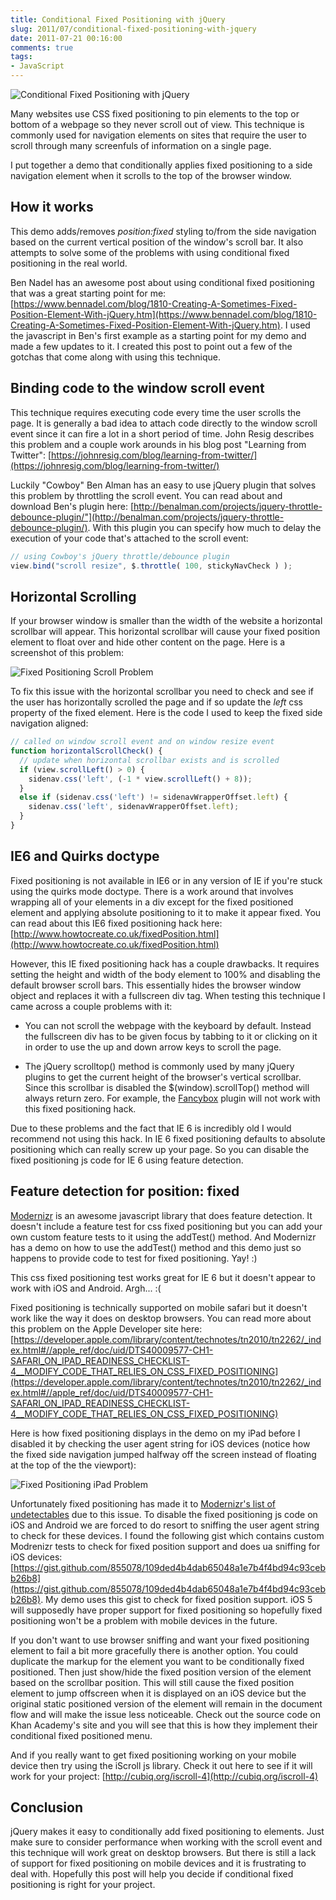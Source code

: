 ```yaml
---
title: Conditional Fixed Positioning with jQuery
slug: 2011/07/conditional-fixed-positioning-with-jquery
date: 2011-07-21 00:16:00
comments: true
tags:
- JavaScript
---
```



![Conditional Fixed Positioning with jQuery](fixed_positioning_screenshot.jpg)

Many websites use CSS fixed positioning to pin elements to the top or bottom of a webpage so they never scroll out of view. This technique is commonly used for navigation elements on sites that require the user to scroll through many screenfuls of information on a single page.

I put together a demo that conditionally applies fixed positioning to a side navigation element when it scrolls to the top of the browser window.

<!--more-->

<DemoButtonGroup
  downloadLink="http://gregjopa.me/code/javascript/fixed_positioning/jquery_conditional_fixed_positioning.zip"
  demoLink="http://gregjopa.me/code/javascript/fixed_positioning/"
/>

## How it works

This demo adds/removes _position:fixed_ styling to/from the side navigation based on the current vertical position of the window's scroll bar. It also attempts to solve some of the problems with using conditional fixed positioning in the real world.

Ben Nadel has an awesome post about using conditional fixed positioning that was a great starting point for me: [https://www.bennadel.com/blog/1810-Creating-A-Sometimes-Fixed-Position-Element-With-jQuery.htm](https://www.bennadel.com/blog/1810-Creating-A-Sometimes-Fixed-Position-Element-With-jQuery.htm). I used the javascript in Ben's first example as a starting point for my demo and made a few updates to it. I created this post to point out a few of the gotchas that come along with using this technique.

## Binding code to the window scroll event

This technique requires executing code every time the user scrolls the page. It is generally a bad idea to attach code directly to the window scroll event since it can fire a lot in a short period of time. John Resig describes this problem and a couple work arounds in his blog post "Learning from Twitter": [https://johnresig.com/blog/learning-from-twitter/](https://johnresig.com/blog/learning-from-twitter/)

Luckily "Cowboy" Ben Alman has an easy to use jQuery plugin that solves this problem by throttling the scroll event. You can read about and download Ben's plugin here: [http://benalman.com/projects/jquery-throttle-debounce-plugin/"](http://benalman.com/projects/jquery-throttle-debounce-plugin/). With this plugin you can specify how much to delay the execution of your code that's attached to the scroll event:


``` javascript
// using Cowboy's jQuery throttle/debounce plugin
view.bind("scroll resize", $.throttle( 100, stickyNavCheck ) );
```


## Horizontal Scrolling

If your browser window is smaller than the width of the website a horizontal scrollbar will appear. This horizontal scrollbar will cause your fixed position element to float over and hide other content on the page. Here is a screenshot of this problem:

![Fixed Positioning Scroll Problem](fixed_positioning_horizontal_scroll_alignment_problem_screenshot.jpg)

To fix this issue with the horizontal scrollbar you need to check and see if the user has horizontally scrolled the page and if so update the _left_ css property of the fixed element. Here is the code I used to keep the fixed side navigation aligned:


``` javascript
// called on window scroll event and on window resize event
function horizontalScrollCheck() {
  // update when horizontal scrollbar exists and is scrolled
  if (view.scrollLeft() > 0) {
    sidenav.css('left', (-1 * view.scrollLeft() + 8));
  }
  else if (sidenav.css('left') != sidenavWrapperOffset.left) {
    sidenav.css('left', sidenavWrapperOffset.left);
  }
}
```


## IE6 and Quirks doctype

Fixed positioning is not available in IE6 or in any version of IE if you're stuck using the quirks mode doctype. There is a work around that involves wrapping all of your elements in a div except for the fixed positioned element and applying absolute positioning to it to make it appear fixed. You can read about this IE6 fixed positioning hack here: [http://www.howtocreate.co.uk/fixedPosition.html](http://www.howtocreate.co.uk/fixedPosition.html)

However, this IE fixed positioning hack has a couple drawbacks. It requires setting the height and width of the body element to 100% and disabling the default browser scroll bars. This essentially hides the browser window object and replaces it with a fullscreen div tag. When testing this technique I came across a couple problems with it:

* You can not scroll the webpage with the keyboard by default. Instead the fullscreen div has to be given focus by tabbing to it or clicking on it in order to use the up and down arrow keys to scroll the page.

* The jQuery scrolltop() method is commonly used by many jQuery plugins to get the current height of the browser's vertical scrollbar. Since this scrollbar is disabled the $(window).scrollTop() method will always return zero. For example, the [Fancybox](http://fancybox.net/) plugin will not work with this fixed positioning hack.


Due to these problems and the fact that IE 6 is incredibly old I would recommend not using this hack. In IE 6 fixed positioning defaults to absolute positioning which can really screw up your page. So you can disable the fixed positioning js code for IE 6 using feature detection.

## Feature detection for position: fixed

[Modernizr](https://modernizr.com/) is an awesome javascript library that does feature detection. It doesn't include a feature test for css fixed positioning but you can add your own custom feature tests to it using the addTest() method. And Modernizr has a demo on how to use the addTest() method and this demo just so happens to provide code to test for fixed positioning. Yay! :)

This css fixed positioning test works great for IE 6 but it doesn't appear to work with iOS and Android. Argh... :(

Fixed positioning is technically supported on mobile safari but it doesn't work like the way it does on desktop browsers. You can read more about this problem on the Apple Developer site here: [https://developer.apple.com/library/content/technotes/tn2010/tn2262/_index.html#//apple_ref/doc/uid/DTS40009577-CH1-SAFARI_ON_IPAD_READINESS_CHECKLIST-4__MODIFY_CODE_THAT_RELIES_ON_CSS_FIXED_POSITIONING](https://developer.apple.com/library/content/technotes/tn2010/tn2262/_index.html#//apple_ref/doc/uid/DTS40009577-CH1-SAFARI_ON_IPAD_READINESS_CHECKLIST-4__MODIFY_CODE_THAT_RELIES_ON_CSS_FIXED_POSITIONING)

Here is how fixed positioning displays in the demo on my iPad before I disabled it by checking the user agent string for iOS devices (notice how the fixed side navigation jumped halfway off the screen instead of floating at the top of the the viewport):

![Fixed Positioning iPad Problem](fixed_positioning_ipad_problem_screenshot.jpg)

Unfortunately fixed positioning has made it to [Modernizr's list of undetectables](https://github.com/Modernizr/Modernizr/wiki/Undetectables) due to this issue. To disable the fixed positioning js code on iOS and Android we are forced to do resort to sniffing the user agent string to check for these devices. I found the following gist which contains custom Modrenizr tests to check for fixed position support and does ua sniffing for iOS devices: [https://gist.github.com/855078/109ded4b4dab65048a1e7b4f4bd94c93cebb26b8](https://gist.github.com/855078/109ded4b4dab65048a1e7b4f4bd94c93cebb26b8). My demo uses this gist to check for fixed position support. iOS 5 will supposedly have proper support for fixed positioning so hopefully fixed positioning won't be a problem with mobile devices in the future.

If you don't want to use browser sniffing and want your fixed positioning element to fail a bit more gracefully there is another option. You could duplicate the markup for the element you want to be conditionally fixed positioned. Then just show/hide the fixed position version of the element based on the scrollbar position. This will still cause the fixed position element to jump offscreen when it is displayed on an iOS device but the original static positioned version of the element will remain in the document flow and will make the issue less noticeable. Check out the source code on Khan Academy's site and you will see that this is how they implement their conditional fixed positioned menu.

And if you really want to get fixed positioning working on your mobile device then try using the iScroll js library. Check it out here to see if it will work for your project: [http://cubiq.org/iscroll-4](http://cubiq.org/iscroll-4)


## Conclusion

jQuery makes it easy to conditionally add fixed positioning to elements. Just make sure to consider performance when working with the scroll event and this technique will work great on desktop browsers. But there is still a lack of support for fixed positioning on mobile devices and it is frustrating to deal with. Hopefully this post will help you decide if conditional fixed positioning is right for your project.
